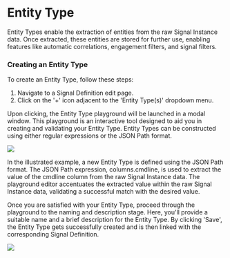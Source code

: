 # Entity Type

Entity Types enable the extraction of entities from the raw Signal Instance data. Once extracted, these entities are stored for further use, enabling features like automatic correlations, engagement filters, and signal filters.

### Creating an Entity Type

To create an Entity Type, follow these steps:

1. Navigate to a Signal Definition edit page.
2. Click on the '+' icon adjacent to the 'Entity Type(s)' dropdown menu.

Upon clicking, the Entity Type playground will be launched in a modal window. This playground is an interactive tool designed to aid you in creating and validating your Entity Type. Entity Types can be constructed using either regular expressions or the JSON Path format.

![](/img/admin-ui-signal-entity-type.png)

In the illustrated example, a new Entity Type is defined using the JSON Path format. The JSON Path expression, columns.cmdline, is used to extract the value of the cmdline column from the raw Signal Instance data. The playground editor accentuates the extracted value within the raw Signal Instance data, validating a successful match with the desired value.

Once you are satisfied with your Entity Type, proceed through the playground to the naming and description stage. Here, you'll provide a suitable name and a brief description for the Entity Type. By clicking 'Save', the Entity Type gets successfully created and is then linked with the corresponding Signal Definition.

![](/img/admin-ui-signal-entity-type-name.png)
